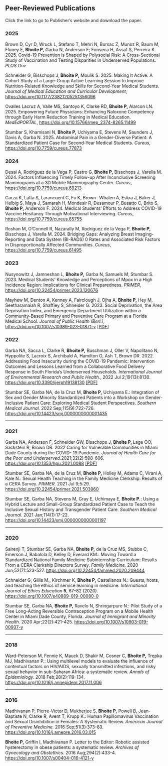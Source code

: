 <html>

<head>

<title>Publications</title>

</head>

<body>

<h2>Peer-Reviewed Publications</h2>

::: callout-note
Click the link to go to Publisher's website and download the paper.
:::


<h3>2025</h3>

<p>Brown D, Cyr D,  Wruck L, Stefano T, Mehri N, Bursac Z, Munoz R, Baum M, Fluney E, <strong> Bhoite P,</strong> Garba N, Anderson F; Fonseca H, Assaf S, Perreira K. 2025. Covid-19 Prevention is Shaped by Polysocial Risk: A Cross-Sectional Study of Vaccination and Testing Disparities in Underserved Populations. <em>PLOS One</em>


<p>Schneider G, Bisschops J, <strong> Bhoite P,</strong> Moulik S. 2025. Making It Active: A Cohort Study of a Large-Group Active Learning Session to Improve Nutrition-Related Knowledge and Skills for Second-Year Medical Students. <em>Journal of Medical Education and Curricular Development</em>, <a href="https://doi.org/10.1177/23821205251356096">https://doi.org/10.1177/23821205251356096</a></p> 

<p>Ovalles Lacruz A, Valle MS, Santoyo K, Clarke RD, <strong> Bhoite P,</strong> Alarcon LN. 2025. Empowering Future Physicians: Enhancing Naloxone Competency through Early Harm Reduction Training in Medical Education. <em>MedEdPORTAL</em>, <a href="https://doi.org/10.15766/mep_2374-8265.11499">https://doi.org/10.15766/mep_2374-8265.11499</a></p>

<p>Stumbar S, Khamisani N, <strong> Bhoite P,</strong> Uchiyama E, Stevens M, Saunders J, Davis A, Garba N. 2025. Abdominal Pain in a Gender-Diverse Patient: A Standardized Patient Case for Second-Year Medical Students. <em>Cureus</em>, <a href="https://doi.org/10.7759/cureus.77873">https://doi.org/10.7759/cureus.77873</a></p>


<h3>2024</h3>

<p>Desai A, Rodriguez de la Vega P, Castro G, <strong> Bhoite P,</strong> Bisschops J, Varella M. 2024. Factors Influencing Timely Follow-up After Inconclusive Screening Mammograms at a 3D Mobile Mammography Center. <em>Cureus</em>, <a href="https://doi.org/10.7759/cureus.69213">https://doi.org/10.7759/cureus.69213</a></p>

<p>Garza K, Latta S, Larancuent C, Fu K, Brown- Whalen A, Eskra J, Baker J, Helbig S, Maya J, Samarah H, Mondesir R, Desamour P, Busatto C, Brito S,  <strong> Bhoite P,</strong> Anderson F. 2024. Medical Students’ Efforts to Address COVID-19 Vaccine Hesitancy Through Motivational Interviewing. <em>Cureus</em>, <a href="https://doi.org/10.7759/cureus.65755">https://doi.org/10.7759/cureus.65755</a></p>

<p>Roshan M, O'Connell R, Nazarally M, Rodriguez de la Vega P, <strong> Bhoite P,</strong> Bisschops J, Varella M. 2024. Bridging Gaps: Analyzing Breast Imaging-Reporting and Data System (BI-RADS) 0 Rates and Associated Risk Factors in Disproportionally Affected Communities. <em>Cureus</em>, <a href="https://doi.org/10.7759/cureus.61495">https://doi.org/10.7759/cureus.61495</a></p>


<h3>2023</h3>

<p>Nusynowitz J, Jamneshan L, <strong> Bhoite P,</strong> Garba N, Samuels M, Stumbar S. 2023. Medical Students' Knowledge and Perceptions of Mpox in a High Incidence Region: Implications for Clinical Preparedness. <em>PRiMER</em>, <a href="https://doi.org/10.22454/primer.2023.120676">https://doi.org/10.22454/primer.2023.120676</a></p>

<p>Mayhew M, Denton A, Kenney A, Fairclough J, Ojha A, <strong> Bhoite P,</strong> Hey M, Seetharamaiah R, Shaffiey S, Shneider G. 2023. Social Deprivation, the Area Deprivation Index, and Emergency Department Utilization within a Community-Based Primary and Preventive Care Program at a Florida Medical School. <em>Journal of Public Health (Berl.)</em>, <a href="https://doi.org/10.1007/s10389-023-01871-y">https://doi.org/10.1007/s10389-023-01871-y</a> <a href='shrubland_pub_2022.pdf'>\[PDF\]</a></p>

<h3>2022</h3>

<p>Garba NA, Sacca L, Clarke R, <strong> Bhoite P,</strong> Buschman J, Oller V, Napolitano N, Hyppolite S, Lacroix S, Archibald A, Hamilton O, Ash T, Brown DR. 2022. Addressing Food Insecurity during the COVID-19 Pandemic: Intervention Outcomes and Lessons Learned from a Collaborative Food Delivery Response in South Florida's Underserved Households. <em>International Journal of Environmental Research and Public Health.</em>, 2022 Jul 2;19(13):8130. <a href="https://doi.org/10.3390/ijerph19138130">https://doi.org/10.3390/ijerph19138130</a> <a href='shrubland_pub_2022.pdf'>\[PDF\]</a></p>

<p>Stumbar SE, Garba NA, de la Cruz M, <strong>**Bhoite P**,</strong> Uchiyama E.: Integration of Sex and Gender Minority Standardized Patients into a Workshop on Gender-Inclusive Patient Care: Exploring Medical Student Perspectives. <em>Southern Medical Journal.</em> 2022 Sep;115(9):722-726. <a href="https://doi.org/10.14423/smj.0000000000001435">https://doi.org/10.14423/smj.0000000000001435</a></p>

<hr>

<h3>2021</h3>

<p>Garba NA, Anderson F, Schneider GW, Bisschops J, <strong> **Bhoite P**, </strong> Lage OO, Sackstein R, Brown DR. 2022 Caring for Vulnerable Communities in Miami Dade County during the COVID- 19 Pandemic. <em>Journal of Health Care for the Poor and Underserved.</em>2021;32(2):598-606. <a href="https://doi.org/10.1353/hpu.2021.0088">https://doi.org/10.1353/hpu.2021.0088</a> <a href='shrubland_pub_2022.pdf'>\[PDF\]</a></p>

<p>Stumbar SE, Garba NA, de la Cruz M, <strong>**Bhoite P**,</strong> Holley M, Adams C, Virani A, Kale N.: Sexual Health Teaching in the Family Medicine Clerkship: Results of a CERA Survey. <em>PRiMER.</em> 2021 Jul 9;5:29. <a href="https://doi.org/10.22454/primer.2021.503960"> https://doi.org/10.22454/primer.2021.503960</a></p>

<p>Stumbar SE, Garba NA, Stevens M, Gray E, Uchimaya E, <strong>**Bhoite P**.</strong>: Using a Hybrid Lecture and Small-Group Standardized Patient Case to Teach the Inclusive Sexual History and Transgender Patient Care. <em>Southern Medical Journal.</em> 2021 Jan;114(1):17-22. <a href="https://doi.org/10.14423/smj.0000000000001197">https://doi.org/10.14423/smj.0000000000001197</a></p>

<hr>

<h3>2020</h3>

<p>Sairenji T, Stumbar SE, Garba NA, <strong>**Bhoite P**,</strong> de la Cruz MS, Stubbs C, Emerson J, Babalola D, Kelley D, Everard KM.: Moving Toward a Standardized National Family Medicine Subinternship Curriculum: Results From a CERA Clerkship Directors Survey. <em>Family Medicine.</em> 2020 Jun;52(7):523-527. <a href="https://doi.org/10.22454/fammed.2020.209444">https://doi.org/10.22454/fammed.2020.209444</a></p>

<p>Schneider G, Gillis M., Kirchmer K, <strong>**Bhoite P**,</strong> Castellanos N.: Guests, hosts, and teaching the ethics of service learning in medicine. <em>International Journal of Ethics Education</em> **5**, 67--82 (2020). <a href="https://doi.org/10.1007/s40889-019-00080-0">https://doi.org/10.1007/s40889-019-00080-0</a></p>

<p>Stumbar SE, Garba NA, <strong>**Bhoite P**,</strong> Ravelo N, Shringarpure N.: Pilot Study of a Free Long-Acting Reversible Contraception Program on a Mobile Health Center in Miami Dade County, Florida. <em>Journal of Immigrant and Minority Health.</em> 2020 Apr;22(2):421-425. <a href="https://doi.org/10.1007/s10903-019-00937-y">https://doi.org/10.1007/s10903-019-00937-y</a></p>

<hr>

<h3>2018</h3>

<p>Ward-Peterson M, Fennie K, Mauck D, Shakir M, Cosner C, <strong>**Bhoite P**,</strong> Trepka MJ, Madhivanan P.: Using multilevel models to evaluate the influence of contextual factors on HIV/AIDS, sexually transmitted infections, and risky sexual behavior in sub-Saharan Africa: a systematic review. <em>Annals of Epidemiology.</em> 2018 Feb;28(2):119-134. <a href="https://doi.org/10.1016/j.annepidem.2017.11.006">https://doi.org/10.1016/j.annepidem.2017.11.006</a></p>

<hr>

<h3>2016</h3>

<p>Madhivanan P, Pierre-Victor D, Mukherjee S, <strong>**Bhoite P**,</strong> Powell B, Jean-Baptiste N, Clarke R, Avent T, Krupp K.: Human Papillomavirus Vaccination and Sexual Disinhibition in Females: A Systematic Review. <em>American Journal of Preventive Medicine.</em> 2016 Sep;51(3):373-83. <a href="https://doi.org/10.1016/j.amepre.2016.03.015">https://doi.org/10.1016/j.amepre.2016.03.015</a></p>

<p><strong>**Bhoite P**,</strong> Griffin I, Madhivanan P. Letter to the Editor: Robotic assisted hysterectomy in obese patients: a systematic review. <em>Archives of Gynecology and Obstettrics.</em> 2016 Aug;294(2):433-4. <a href="https://doi.org/10.1007/s00404-016-4121-y">https://doi.org/10.1007/s00404-016-4121-y</a></p>

</body>

</html>
